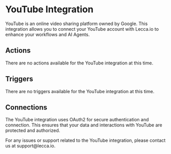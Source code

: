 
# YouTube Integration

YouTube is an online video sharing platform owned by Google. This integration allows you to connect your YouTube account with Lecca.io to enhance your workflows and AI Agents.

## Actions

There are no actions available for the YouTube integration at this time.

## Triggers

There are no triggers available for the YouTube integration at this time.

## Connections

The YouTube integration uses OAuth2 for secure authentication and connection. This ensures that your data and interactions with YouTube are protected and authorized.

<Callout emoji="👾" type="info">
  For any issues or support related to the YouTube integration, please contact
  us at support@lecca.io.
</Callout>
